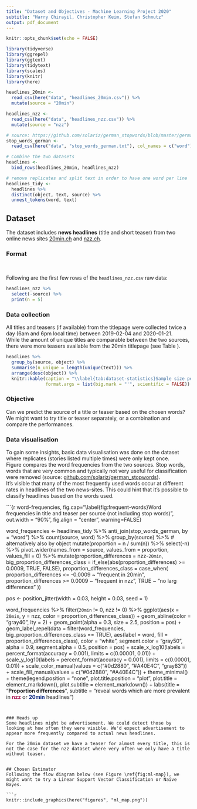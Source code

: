```yaml
---
title: "Dataset and Objectives - Machine Learning Project 2020"
subtitle: "Harry Chirayil, Christopher Keim, Stefan Schmutz"
output: pdf_document
---
```


```r
knitr::opts_chunk$set(echo = FALSE)

library(tidyverse)
library(ggrepel)
library(ggtext)
library(tidytext)
library(scales)
library(knitr)
library(here)
```

```r

headlines_20min <-
  read_csv(here("data", "headlines_20min.csv")) %>%
  mutate(source = "20min")

headlines_nzz <-
  read_csv(here("data", "headlines_nzz.csv")) %>%
  mutate(source = "nzz")

# source: https://github.com/solariz/german_stopwords/blob/master/german_stopwords_plain.txt
stop_words_german <-
  read_csv(here("data", "stop_words_german.txt"), col_names = c("word"))

# Combine the two datasets
headlines <-
  bind_rows(headlines_20min, headlines_nzz)

# remove replicates and split text in order to have one word per line
headlines_tidy <-
  headlines %>%
  distinct(object, text, source) %>%
  unnest_tokens(word, text)

```


## Dataset
The dataset includes **news headlines** (title and short teaser) from two online news sites [20min.ch](https://www.20min.ch/) and [nzz.ch](https://www.nzz.ch/).


### Format
\begin{tabular}{ll}
date\_time & date and time of web scraping in Coordinated Universal Time (UTC) \\  
object & type of text, either "title" or "teaser" \\   
order & order headline appeared on website, makes it possible to link title and teaser \\  
text & full text, all in lowercase and punctuation marks removed \\  
\end{tabular}

&nbsp;

Following are the first few rows of the `headlines_nzz.csv` raw data:

```r
headlines_nzz %>%
  select(-source) %>%
  print(n = 5)
```


### Data collection
All titles and teasers (if available) from the titlepage were collected twice a day (6am and 6pm local time) between 2019-02-04 and 2020-01-21.  
While the amount of unique titles are comparable between the two sources, there were more teasers available from the 20min titlepage (see Table \ref{tab:dataset-statistics}).

```r
headlines %>%
  group_by(source, object) %>%
  summarise(n_unique = length(unique(text))) %>%
  arrange(desc(object)) %>%
  knitr::kable(caption = "\\label{tab:dataset-statistics}Sample size per class",
               format.args = list(big.mark = "'", scientific = FALSE))
```


### Objective
Can we predict the source of a title or teaser based on the chosen words?  
We might want to try title or teaser separately, or a combination and compare the performances.


### Data visualisation
To gain some insights, basic data visualisation was done on the dataset where replicates (stories listed multiple times) were only kept once.  
Figure \ref{fig:word-frequencies} compares the word frequencies from the two sources. Stop words, words that are very common and typically not very useful for classification were removed (source: [github.com/solariz/german_stopwords](https://github.com/solariz/german_stopwords/blob/master/german_stopwords_plain.txt)).  
It's visible that many of the most frequently used words occur at different rates in headlines of the two news-sites. This could hint that it's possible to classify headlines based on the words used.


```{r word-frequencies, fig.cap="\\label{fig:frequent-words}Word frequencies in title and teaser per source (not including stop words)", out.width = "90%", fig.align = "center", warning=FALSE}

word_frequencies <-
  headlines_tidy %>%
  anti_join(stop_words_german, by = "word") %>%
  count(source, word) %>%
  group_by(source) %>% # alternatively also by object
  mutate(proportion = n / sum(n)) %>%
  select(-n) %>%
  pivot_wider(names_from = source, values_from = proportion, values_fill = 0) %>%
  mutate(proportion_differences = nzz-`20min`,
         big_proportion_differences_class = if_else(abs(proportion_differences) >= 0.0009, TRUE, FALSE),
         proportion_differences_class = case_when(
           proportion_differences <= -0.0009 ~ "frequent in 20min",
           proportion_differences >= 0.0009 ~ "frequent in nzz",
           TRUE ~ "no larg differences"
         ))

pos <- position_jitter(width = 0.03, height = 0.03, seed = 1)

word_frequencies %>%
  filter(`20min` != 0,
         nzz != 0) %>%
  ggplot(aes(x = `20min`, y = nzz, color = proportion_differences_class)) +
  geom_abline(color = "gray40", lty = 2) +
  geom_point(alpha = 0.3, size = 2.5, position = pos) +
  geom_label_repel(data = filter(word_frequencies, big_proportion_differences_class == TRUE), aes(label = word, fill = proportion_differences_class), color = "white", segment.color = "gray50", alpha = 0.9, segment.alpha = 0.5, position = pos) +
  scale_x_log10(labels = percent_format(accuracy = 0.001), limits = c(0.00001, 0.01)) +
  scale_y_log10(labels = percent_format(accuracy = 0.001), limits = c(0.00001, 0.01)) +
  scale_color_manual(values = c("#0d2880", "#A40E4C", "gray83")) +
  scale_fill_manual(values = c("#0d2880", "#A40E4C")) +
  theme_minimal() +
  theme(legend.position = "none",
        plot.title.position = "plot",
        plot.title = element_markdown(),
        plot.subtitle = element_markdown()) +
  labs(title = "**Proportion differences**",
       subtitle = "reveal words which are more prevalent in <span style='color:#A40E4C'>**nzz**</span> or <span style='color:#0d2880'>**20min**</span> headlines")
```


### Heads up
Some headlines might be advertisement. We could detect those by looking at how often they were visible. We'd expect advertisement to appear more frequently compared to actual news headlines.  

For the 20min dataset we have a teaser for almost every title, this is not the case for the nzz dataset where very often we only have a title without teaser.


## Chosen Estimator
Following the flow diagram below (see Figure \ref{fig:ml-map}), we might want to try a Linear Support Vector Classification or Naive Bayes.  

```r
knitr::include_graphics(here("figures", "ml_map.png"))
```
